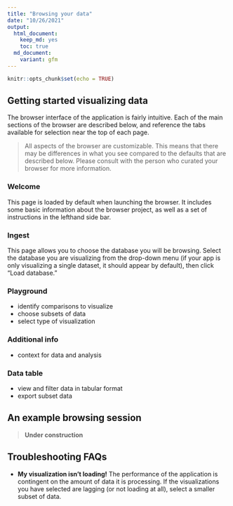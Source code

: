 ```yaml
---
title: "Browsing your data"
date: "10/26/2021"
output:
  html_document: 
    keep_md: yes
    toc: true
  md_document:
    variant: gfm
---
```


```r
knitr::opts_chunk$set(echo = TRUE)
```

## Getting started visualizing data

The browser interface of the application is fairly intuitive.
Each of the main sections of the browser are described below,
and reference the tabs available for selection near the top of each page.

> All aspects of the browser are customizable.
> This means that there may be differences in what you see 
> compared to the defaults that are described below.
> Please consult with the person who curated your browser for more information.

### Welcome 

This page is loaded by default when launching the browser.
It includes some basic information about the browser project,
as well as a set of instructions in the lefthand side bar.

### Ingest

This page allows you to choose the database you will be browsing.
Select the database you are visualizing from the drop-down menu
(if your app is only visualizing a single dataset,
it should appear by default),
then click "Load database."

### Playground

- identify comparisons to visualize
- choose subsets of data 
- select type of visualization

### Additional info

- context for data and analysis 

### Data table

- view and filter data in tabular format
- export subset data

## An example browsing session

> **Under construction**

## Troubleshooting FAQs

- **My visualization isn't loading!** The performance of the application is contingent on the amount of data it is processing. If the visualizations you have selected are lagging (or not loading at all), select a smaller subset of data. 
